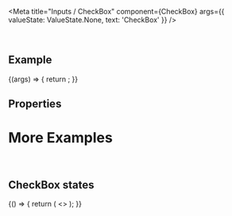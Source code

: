 
<Meta
  title="Inputs / CheckBox"
  component={CheckBox}
  args={{
    valueState: ValueState.None,
    text: 'CheckBox'
  }}
/>

<DocsHeader />

<br />

## Example

<Canvas>
  <Story name="Default">
    {(args) => {
      return <CheckBox {...args} />;
    }}
  </Story>
</Canvas>

## Properties

<ArgsTableWithNote story="Default" />

# More Examples

<br />

## CheckBox states

<Canvas>
  <Story name="CheckBox states">
    {() => {
      return (
        <>
          <CheckBox text="Error" valueState={ValueState.Error} />
          <CheckBox text="Warning" valueState={ValueState.Warning} />
          <CheckBox text="Disabled" disabled checked />
          <CheckBox text="Readonly" readonly checked />
          <CheckBox text="Error disabled" disabled valueState={ValueState.Error} checked />
          <CheckBox text="Warning disabled " disabled valueState={ValueState.Warning} checked />
          <CheckBox text="Error readonly" readonly valueState={ValueState.Error} checked />
          <CheckBox text="Warning readonly" readonly valueState={ValueState.Warning} checked />
        </>
      );
    }}
  </Story>
</Canvas>

<Footer />
